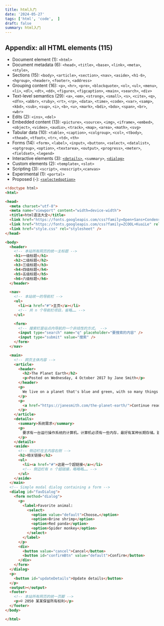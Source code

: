 ```yaml
---
title: html入门
date: '2024-05-27'
tags: ['html', 'code',  ]
draft: false
summary: html入门
---
```


## Appendix: all HTML elements (115)

- Document element (1): `<html>`
- Document metadata (6): `<head>`, `<title>`, `<base>`, `<link>`, `<meta>`, `<style>`,
- Sections (15): `<body>`, `<article>`, `<section>`, `<nav>`, `<aside>`, `<h1-6>`, `<hgroup>`, `<header>`, `<footer>`, `<address>`
- Grouping content (16): `<p>`, `<hr>`, `<pre>`, `<blockquote>`, `<ol>`, `<ul>`, `<menu>`, `<li>`, `<dl>`, `<dt>`, `<dd>`, `<figure>`, `<figcaption>`, `<main>`, `<search>`, `<div>`
- Text-level semantics (29): `<a>`, `<em>`, `<strong>`, `<small>`, `<s>`, `<cite>`, `<q>`, `<dfn>`, `<abbr>`, `<ruby>`, `<rt>`, `<rp>`, `<data>`, `<time>`, `<code>`, `<var>`, `<samp>`, `<kbd>`, `<sub>`, `<sup>`, `<i>`, `<b>`, `<u>`, `<mark>`, `<bdi>`, `<bdo>`, `<span>`, `<br>`, `<wbr>`
- Edits (2): `<ins>`, `<del>`
- Embedded content (13): `<picture>`, `<source>`, `<img>`, `<iframe>`, `<embed>`, `<object>`, `<video>`, `<audio>`, `<track>`, `<map>`, `<area>`, `<math>`, `<svg>`
- Tabular data (10): `<table>`, `<caption>`, `<colgroup>`, `<col>`, `<tbody>`, `<thead>`, `<tfoot>`, `<tr>`, `<td>`, `<th>`
- Forms (14): `<form>`, `<label>`, `<input>`, `<button>`, `<select>`, `<datalist>`, `<optgroup>`, `<option>`, `<textarea>`, `<output>`, `<progress>`, `<meter>`, `<fieldset>`, `<legend>`
- Interactive elements (3): [`<details>`](https://html.spec.whatwg.org/multipage/interactive-elements.html#the-details-element), `<summary>`, [`<dialog>`](https://html.spec.whatwg.org/multipage/interactive-elements.html#the-dialog-element)
- Custom elements (2): `<template>`, `<slot>`
- Scripting (3): `<script>`, `<noscript>`,`<canvas>`
- Experimental (1): `<portal>`
- Proposed (-): [`<selectedoption>`](https://open-ui.org/components/selectlist/)


```html 
<!doctype html>
<html>

<head>
  <meta charset="utf-8">
  <meta name="viewport" content="width=device-width">
  <title>html语法大全</title>
  <link href="https://fonts.googleapis.com/css?family=Open+Sans+Condensed:300|Sonsie+One" rel="stylesheet" />
  <link href="https://fonts.googleapis.com/css?family=ZCOOL+KuaiLe" rel="stylesheet" />
  <link href="style.css" rel="stylesheet" />
</head>

<body>
  <header>
    <!-- 本站所有网页的统一主标题 -->
    <h1>一级标题</h1>
    <h2>二级标题</h2>
    <h3>三级标题</h3>
    <h4>四级标题</h4>
    <h5>五级标题</h5>
    <h6>六级标题</h6>
  </header>

  <nav>
    <!-- 本站统一的导航栏 -->
    <ul>
      <li><a href="#">主页</a></li>
      <!-- 共 n 个导航栏项目，省略…… -->
    </ul>

    <form>
      <!-- 搜索栏是站点内导航的一个非线性的方式。 -->
      <input type="search" name="q" placeholder="要搜索的内容" />
      <input type="submit" value="搜索" />
    </form>
  </nav>

  <main>
    <!-- 网页主体内容 -->
    <article>
      <header>
        <h2>The Planet Earth</h2>
        <p>Posted on Wednesday, 4 October 2017 by Jane Smith</p>
      </header>
      <p>
        We live on a planet that's blue and green, with so many things still unseen.
      </p>
      <p>
        <a href="https://janesmith.com/the-planet-earth/">Continue reading....</a>
      </p>
    </article>
    <details>
      <summary>系统需求</summary>
      <p>
        要求有一台运行操作系统的计算机。计算机必须有一些内存，最好有某种长期存储。建议有一个输入设备以及某种形式的输出设备。
      </p>
    </details>
    <aside>
      <!-- 侧边栏在主内容右侧 -->
      <h2>相关链接</h2>
      <ul>
        <li><a href="#">这是一个超链接</a></li>
        <!-- 侧边栏有 n 个超链接，略略略…… -->
      </ul>
    </aside>
  </main>
  <!-- Simple modal dialog containing a form -->
  <dialog id="favDialog">
    <form method="dialog">
      <p>
        <label>Favorite animal:
          <select>
            <option value="default">Choose…</option>
            <option>Brine shrimp</option>
            <option>Red panda</option>
            <option>Spider monkey</option>
          </select>
        </label>
      </p>
      <div>
        <button value="cancel">Cancel</button>
        <button id="confirmBtn" value="default">Confirm</button>
      </div>
    </form>
  </dialog>
  <p>
    <button id="updateDetails">Update details</button>
  </p>
  <output></output>
  <footer>
    <!-- 本站所有网页的统一页脚 -->
    <p>© 2050 某某保留所有权利</p>
  </footer>
</body>

</html>
 
```